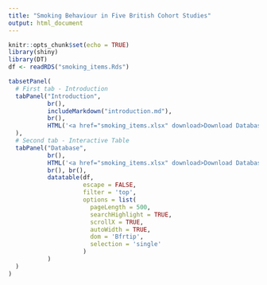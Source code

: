```yaml
---
title: "Smoking Behaviour in Five British Cohort Studies"
output: html_document
---
```


```r
knitr::opts_chunk$set(echo = TRUE)
library(shiny)
library(DT)
df <- readRDS("smoking_items.Rds")
```

```r
tabsetPanel(
  # First tab - Introduction
  tabPanel("Introduction",
           br(),
           includeMarkdown("introduction.md"),
           br(),
           HTML('<a href="smoking_items.xlsx" download>Download Database as Excel file</a>')
  ),
  # Second tab - Interactive Table
  tabPanel("Database",
           br(),
           HTML('<a href="smoking_items.xlsx" download>Download Database as Excel file</a>'),
           br(), br(),
           datatable(df, 
                     escape = FALSE,
                     filter = 'top',
                     options = list(
                       pageLength = 500,
                       searchHighlight = TRUE,
                       scrollX = TRUE,
                       autoWidth = TRUE,
                       dom = 'Bfrtip',
                       selection = 'single'
                     )
           )
  )
)
``` 

